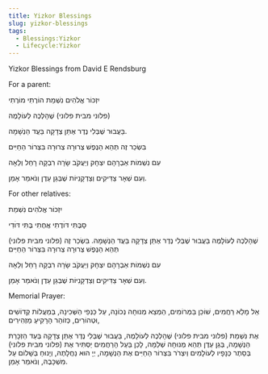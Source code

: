 ```yaml
---
title: Yizkor Blessings
slug: yizkor-blessings
tags:
  - Blessings:Yizkor
  - Lifecycle:Yizkor
---
```

Yizkor Blessings from David E Rendsburg

For a parent:

<HB> יִזְכּוֹר אֱלֹהִים נִשְׁמַת הוֹרֶתִי מוֹרֶתִי </HB>

<HB> פלוני מבית פלוני) שֶׁהָלְכֶה לְעוֹלָמֶה) </HB>

<HB> בַּעֲבוּר שֶׁבְּלִי נֶדֶר אֶתֵּן צְדָקָה בַּעֲד הַנְשָׁמָה. </HB>

<HB> בִּשְׂכַר זֶה תְּהֵא הַנֶפֶשׁ צְרוּרָה צְרוּרָה בִּצְרוֹר הַחַיִּים </HB>

<HB> עִם נִשְׁמוֹת אַבְרָהָם יִצְחָק וְיַעֲקֹב שָׂרָה רִבְקָה רָחֵל וְלֵאָה </HB>

<HB> וְעִם שְׁאָר צַדִּיקִים וְצַדְקָנִיּוֹת שֶׁבְּגַן עֵדֶן וְנֹאמַר אָמֵן. </HB>


For other relatives:

<HB> יִזְכּוֹר אֱלֹהִים נִשְׁמַת </HB>

<HB> סָבֶּתִּי דּוׄדֶתִי אֲחֶתִי בֶּתִּי דּוׄדִי </HB>

<HB> (פלוני מבית פלוני) שֶׁהָלְכֶה לְעוֹלָמֶה בַּעֲבוּר שֶׁבְּלִי נֶדֶר אֶתֵּן צְדָקָה בַּעֲד הַנְשָׁמָה. בִּשְׂכַר זֶה תְּהֵא הַנֶפֶשׁ צְרוּרָה צְרוּרָה בִּצְרוֹר הַחַיִּים </HB>

<HB> עִם נִשְׁמוֹת אַבְרָהָם יִצְחָק וְיַעֲקֹב שָׂרָה רִבְקָה רָחֵל וְלֵאָה </HB>

<HB> וְעִם שְׁאָר צַדִּיקִים וְצַדְקָנִיּוֹת שֶׁבְּגַן עֵדֶן וְנֹאמַר אָמֵן. </HB>

Memorial Prayer:

<HB> אֵל מָלֵא רַחֲמִים, שׁוֹכֵן בַּמְּרוֹמִים, הַמְצֵא מְנוּחָה נְכוֹנָה, עַל כַּנְפֵי הַשְּׁכִינָה, בְּמַעֲלוֹת קְדוֹשִׁים וּטְהוֹרִים, כְּזוֹהַר הָרָקִיעַ מַזְהִירִים, </HB>

<HB> אֶת נִשְׁמַת (פלוני מבית פלוני) שֶׁהָלְכֶה לְעוֹלָמֶהּ, בַּעֲבוּר שֶׁבְּלִי נֶדֶר אֶתֵּן צְדָקָה בְּעַד הַזְכָּרַת הַנְשָׁמָה, בְּגַן עֵדֶן תְּהֵא מְנוּחָה שְׁלֵמָה, לָכֵן בַּעַל הָרַחֲמִים יַסְתִּיר אֶת (פלוני מבית פלוני) בְּסֵתֶר כְּנָפָיו לְעוֹלָמִים וְיִצְרֹר בִּצְרוֹר הַחַיִּים אֶת הַנְשָׁמָה, יְיָ הוּא נַחֲלָתֶהּ, וְיָנוּחַ בְּשָׁלוֹם עַל מִשְׁכָּבֶהּ, וְנֹאמַר אָמֵן. </HB>
